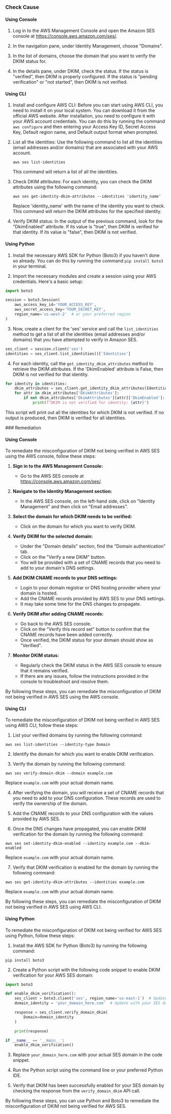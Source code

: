 

<Tabs><Tab title='Cause'>
### Check Cause

#### Using Console

1. Log in to the AWS Management Console and open the Amazon SES console at https://console.aws.amazon.com/ses/.

2. In the navigation pane, under Identity Management, choose "Domains".

3. In the list of domains, choose the domain that you want to verify the DKIM status for.

4. In the details pane, under DKIM, check the status. If the status is "verified", then DKIM is properly configured. If the status is "pending verification" or "not started", then DKIM is not verified.

#### Using CLI

1. Install and configure AWS CLI: Before you can start using AWS CLI, you need to install it on your local system. You can download it from the official AWS website. After installation, you need to configure it with your AWS account credentials. You can do this by running the command `aws configure` and then entering your Access Key ID, Secret Access Key, Default region name, and Default output format when prompted.

2. List all the identities: Use the following command to list all the identities (email addresses and/or domains) that are associated with your AWS account.

   ```
   aws ses list-identities
   ```

   This command will return a list of all the identities.

3. Check DKIM attributes: For each identity, you can check the DKIM attributes using the following command:

   ```
   aws ses get-identity-dkim-attributes --identities 'identity_name'
   ```

   Replace 'identity_name' with the name of the identity you want to check. This command will return the DKIM attributes for the specified identity.

4. Verify DKIM status: In the output of the previous command, look for the "DkimEnabled" attribute. If its value is "true", then DKIM is verified for that identity. If its value is "false", then DKIM is not verified.

#### Using Python

1. Install the necessary AWS SDK for Python (Boto3) if you haven't done so already. You can do this by running the command `pip install boto3` in your terminal.

2. Import the necessary modules and create a session using your AWS credentials. Here's a basic setup:

```python
import boto3

session = boto3.Session(
    aws_access_key_id='YOUR_ACCESS_KEY',
    aws_secret_access_key='YOUR_SECRET_KEY',
    region_name='us-west-2'  # or your preferred region
)
```

3. Now, create a client for the 'ses' service and call the `list_identities` method to get a list of all the identities (email addresses and/or domains) that you have attempted to verify in Amazon SES.

```python
ses_client = session.client('ses')
identities = ses_client.list_identities()['Identities']
```

4. For each identity, call the `get_identity_dkim_attributes` method to retrieve the DKIM attributes. If the 'DkimEnabled' attribute is False, then DKIM is not verified for that identity.

```python
for identity in identities:
    dkim_attributes = ses_client.get_identity_dkim_attributes(Identities=[identity])
    for attr in dkim_attributes['DkimAttributes']:
        if not dkim_attributes['DkimAttributes'][attr]['DkimEnabled']:
            print(f"DKIM is not verified for identity: {attr}")
```

This script will print out all the identities for which DKIM is not verified. If no output is produced, then DKIM is verified for all identities.

</Tab>

<Tab title='Remediation'>
### Remediation

#### Using Console

To remediate the misconfiguration of DKIM not being verified in AWS SES using the AWS console, follow these steps:

1. **Sign in to the AWS Management Console:**
   - Go to the AWS SES console at https://console.aws.amazon.com/ses/.

2. **Navigate to the Identity Management section:**
   - In the AWS SES console, on the left-hand side, click on "Identity Management" and then click on "Email addresses".

3. **Select the domain for which DKIM needs to be verified:**
   - Click on the domain for which you want to verify DKIM.

4. **Verify DKIM for the selected domain:**
   - Under the "Domain details" section, find the "Domain authentication" tab.
   - Click on the "Verify a new DKIM" button.
   - You will be provided with a set of CNAME records that you need to add to your domain's DNS settings.

5. **Add DKIM CNAME records to your DNS settings:**
   - Login to your domain registrar or DNS hosting provider where your domain is hosted.
   - Add the CNAME records provided by AWS SES to your DNS settings.
   - It may take some time for the DNS changes to propagate.

6. **Verify DKIM after adding CNAME records:**
   - Go back to the AWS SES console.
   - Click on the "Verify this record set" button to confirm that the CNAME records have been added correctly.
   - Once verified, the DKIM status for your domain should show as "Verified".

7. **Monitor DKIM status:**
   - Regularly check the DKIM status in the AWS SES console to ensure that it remains verified.
   - If there are any issues, follow the instructions provided in the console to troubleshoot and resolve them.

By following these steps, you can remediate the misconfiguration of DKIM not being verified in AWS SES using the AWS console.

#### Using CLI

To remediate the misconfiguration of DKIM not being verified in AWS SES using AWS CLI, follow these steps:

1. List your verified domains by running the following command:
```
aws ses list-identities --identity-type Domain
```

2. Identify the domain for which you want to enable DKIM verification.

3. Verify the domain by running the following command:
```
aws ses verify-domain-dkim --domain example.com
```
Replace `example.com` with your actual domain name.

4. After verifying the domain, you will receive a set of CNAME records that you need to add to your DNS configuration. These records are used to verify the ownership of the domain.

5. Add the CNAME records to your DNS configuration with the values provided by AWS SES.

6. Once the DNS changes have propagated, you can enable DKIM verification for the domain by running the following command:
```
aws ses set-identity-dkim-enabled --identity example.com --dkim-enabled
```
Replace `example.com` with your actual domain name.

7. Verify that DKIM verification is enabled for the domain by running the following command:
```
aws ses get-identity-dkim-attributes --identities example.com
```
Replace `example.com` with your actual domain name.

By following these steps, you can remediate the misconfiguration of DKIM not being verified in AWS SES using AWS CLI.

#### Using Python

To remediate the misconfiguration of DKIM not being verified for AWS SES using Python, follow these steps:

1. Install the AWS SDK for Python (Boto3) by running the following command:
```
pip install boto3
```

2. Create a Python script with the following code snippet to enable DKIM verification for your AWS SES domain:

```python
import boto3

def enable_dkim_verification():
    ses_client = boto3.client('ses', region_name='us-east-1')  # Update the region as per your SES configuration
    domain_identity = 'your_domain_here.com'  # Update with your SES domain

    response = ses_client.verify_domain_dkim(
        Domain=domain_identity
    )

    print(response)

if __name__ == '__main__':
    enable_dkim_verification()
```

3. Replace `your_domain_here.com` with your actual SES domain in the code snippet.

4. Run the Python script using the command line or your preferred Python IDE.

5. Verify that DKIM has been successfully enabled for your SES domain by checking the response from the `verify_domain_dkim` API call.

By following these steps, you can use Python and Boto3 to remediate the misconfiguration of DKIM not being verified for AWS SES.


</Tab>
</Tabs>
